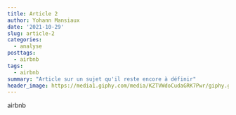 ```yaml
---
title: Article 2
author: Yohann Mansiaux
date: '2021-10-29'
slug: article-2
categories:
  - analyse
posttags:
  - airbnb
tags:
  - airbnb
summary: "Article sur un sujet qu'il reste encore à définir"
header_image: https://media1.giphy.com/media/KZTVWdoCudaGRK7Pwr/giphy.gif?cid=ecf05e474d8dd1qjlapzbs4m9hkczyascdytc3gzdvg24psi&rid=giphy.gif&ct=g
---
```


airbnb
